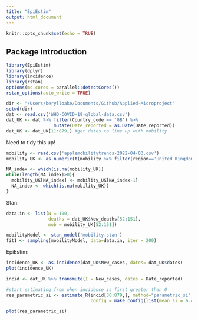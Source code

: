 ```yaml
---
title: "EpiEstim"
output: html_document
---
```


```r
knitr::opts_chunk$set(echo = TRUE)
```

## Package Introduction

```r
library(EpiEstim)
library(dplyr)
library(incidence)
library(rstan)
options(mc.cores = parallel::detectCores())
rstan_options(auto_write = TRUE)
```

```r
dir <- "/Users/berylloake/Documents/Github/Applied-Microproject"
setwd(dir)
dat <- read.csv('WHO-COVID-19-global-data.csv')
dat_UK <- dat %>% filter(Country_code == 'GB') %>% 
                  mutate(Date_reported = as.Date(Date_reported))
dat_UK <- dat_UK[11:879,] #get dates to line up with mobility
```

Need to tidy this up! 
```r
mobility <- read.csv('applemobilitytrends-2022-04-03.csv')
mobility_UK <- as.numeric(t(mobility %>% filter(region=='United Kingdom' & transportation_type=='driving'))[7:790])

NA_index <- which(is.na(mobility_UK))
while(length(NA_index)>0){
  mobility_UK[NA_index] <- mobility_UK[NA_index-1]
  NA_index <- which(is.na(mobility_UK))
}
```

Stan: 

```r
data.in <- list(N = 100,
                deaths = dat_UK$New_deaths[52:151],
                mob = mobility_UK[52:151])

mobilityModel <- stan_model('mobility.stan')
fit1 <- sampling(mobilityModel, data=data.in, iter = 200)


```




EpiEstim:

```r
incidence_UK <- as.incidence(dat_UK$New_cases, dates= dat_UK$dates)
plot(incidence_UK)
```

```r
incid <- dat_UK %>% transmute(I = New_cases, dates = Date_reported)

#start estimating from when incidence is first greater than 0 
res_parametric_si <- estimate_R(incid[30:879,], method="parametric_si",
                                config = make_config(list(mean_si = 6.48, std_si = 3.83)))

plot(res_parametric_si)
```







